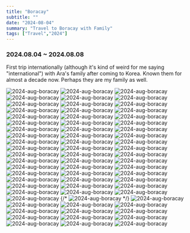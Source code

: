 ```yaml
---
title: "Boracay"
subtitle: ""
date: "2024-08-04"
summary: "Travel to Boracay with Family"
tags: ["Travel","2024"]
---
```



### 2024.08.04 ~ 2024.08.08

First trip internationally (although it's kind of weird for me saying "international") with Ara's family after coming to Korea.
Known them for almost a decade now. Perhaps they are my family as well.


<div className="mx-auto max-w-lg">
    <Image className="rounded-[2px]" width={1080} height={1440} src="/images/personal/2024-aug-boracay/boracay1.jpeg" alt="2024-aug-boracay" />
    <Image className="rounded-[2px]" width={1080} height={1440} src="/images/personal/2024-aug-boracay/boracay2.jpeg" alt="2024-aug-boracay" />
    <Image className="rounded-[2px]" width={1080} height={1440} src="/images/personal/2024-aug-boracay/boracay3.jpeg" alt="2024-aug-boracay" />
    <Image className="rounded-[2px]" width={1080} height={1440} src="/images/personal/2024-aug-boracay/boracay4.jpeg" alt="2024-aug-boracay" />
    <Image className="rounded-[2px]" width={1080} height={1440} src="/images/personal/2024-aug-boracay/boracay5.jpeg" alt="2024-aug-boracay" />
    <Image className="rounded-[2px]" width={1080} height={1440} src="/images/personal/2024-aug-boracay/boracay6.jpeg" alt="2024-aug-boracay" />
    <Image className="rounded-[2px]" width={1080} height={1440} src="/images/personal/2024-aug-boracay/boracay7.jpeg" alt="2024-aug-boracay" />
    <Image className="rounded-[2px]" width={1080} height={1440} src="/images/personal/2024-aug-boracay/boracay8.jpeg" alt="2024-aug-boracay" />
    <Image className="rounded-[2px]" width={1080} height={1440} src="/images/personal/2024-aug-boracay/boracay9.jpeg" alt="2024-aug-boracay" />
    <Image className="rounded-[2px]" width={1080} height={1440} src="/images/personal/2024-aug-boracay/boracay10.jpeg" alt="2024-aug-boracay" />
    <Image className="rounded-[2px]" width={1080} height={1440} src="/images/personal/2024-aug-boracay/boracay11.jpeg" alt="2024-aug-boracay" />
    <Image className="rounded-[2px]" width={1080} height={1440} src="/images/personal/2024-aug-boracay/boracay12.jpeg" alt="2024-aug-boracay" />
    <Image className="rounded-[2px]" width={1080} height={1440} src="/images/personal/2024-aug-boracay/boracay13.jpeg" alt="2024-aug-boracay" />
    <Image className="rounded-[2px]" width={1080} height={1440} src="/images/personal/2024-aug-boracay/boracay14.jpeg" alt="2024-aug-boracay" />
    <Image className="rounded-[2px]" width={1080} height={1440} src="/images/personal/2024-aug-boracay/boracay15.jpeg" alt="2024-aug-boracay" />
    <Image className="rounded-[2px]" width={1080} height={1440} src="/images/personal/2024-aug-boracay/boracay16.jpeg" alt="2024-aug-boracay" />
    <Image className="rounded-[2px]" width={1080} height={1440} src="/images/personal/2024-aug-boracay/boracay17.JPG" alt="2024-aug-boracay" />
    <Image className="rounded-[2px]" width={1080} height={1440} src="/images/personal/2024-aug-boracay/boracay18.JPG" alt="2024-aug-boracay" />
    <Image className="rounded-[2px]" width={1080} height={1440} src="/images/personal/2024-aug-boracay/boracay19.JPG" alt="2024-aug-boracay" />
    <Image className="rounded-[2px]" width={1080} height={1440} src="/images/personal/2024-aug-boracay/boracay20.JPG" alt="2024-aug-boracay" />
    <Image className="rounded-[2px]" width={1080} height={1440} src="/images/personal/2024-aug-boracay/boracay21.JPG" alt="2024-aug-boracay" />
    <Image className="rounded-[2px]" width={1080} height={1440} src="/images/personal/2024-aug-boracay/boracay22.JPG" alt="2024-aug-boracay" />
    <Image className="rounded-[2px]" width={1080} height={1440} src="/images/personal/2024-aug-boracay/boracay23.JPG" alt="2024-aug-boracay" />
    <Image className="rounded-[2px]" width={1080} height={1440} src="/images/personal/2024-aug-boracay/boracay24.JPG" alt="2024-aug-boracay" />
    <Image className="rounded-[2px]" width={1080} height={1440} src="/images/personal/2024-aug-boracay/boracay25.JPG" alt="2024-aug-boracay" />
    <Image className="rounded-[2px]" width={1080} height={1440} src="/images/personal/2024-aug-boracay/boracay26.jpeg" alt="2024-aug-boracay" />
    <Image className="rounded-[2px]" width={1080} height={1440} src="/images/personal/2024-aug-boracay/boracay27.jpeg" alt="2024-aug-boracay" />
    <Image className="rounded-[2px]" width={1080} height={1440} src="/images/personal/2024-aug-boracay/boracay28.jpeg" alt="2024-aug-boracay" />
    <Image className="rounded-[2px]" width={1080} height={1440} src="/images/personal/2024-aug-boracay/boracay29.jpeg" alt="2024-aug-boracay" />
    <Image className="rounded-[2px]" width={1080} height={1440} src="/images/personal/2024-aug-boracay/boracay30.JPG" alt="2024-aug-boracay" />
    <Image className="rounded-[2px]" width={1080} height={1440} src="/images/personal/2024-aug-boracay/boracay31.JPG" alt="2024-aug-boracay" />
    <Image className="rounded-[2px]" width={1080} height={1440} src="/images/personal/2024-aug-boracay/boracay32.JPG" alt="2024-aug-boracay" />
    <Image className="rounded-[2px]" width={1080} height={1440} src="/images/personal/2024-aug-boracay/boracay33.JPG" alt="2024-aug-boracay" />
    <Image className="rounded-[2px]" width={1080} height={1440} src="/images/personal/2024-aug-boracay/boracay34.JPG" alt="2024-aug-boracay" />
    <Image className="rounded-[2px]" width={1080} height={1440} src="/images/personal/2024-aug-boracay/boracay35.JPG" alt="2024-aug-boracay" />
    <Image className="rounded-[2px]" width={1080} height={1440} src="/images/personal/2024-aug-boracay/boracay36.jpeg" alt="2024-aug-boracay" />
    <Image className="rounded-[2px]" width={1080} height={1440} src="/images/personal/2024-aug-boracay/boracay37.jpeg" alt="2024-aug-boracay" />
    <Image className="rounded-[2px]" width={1080} height={1440} src="/images/personal/2024-aug-boracay/boracay38.jpeg" alt="2024-aug-boracay" />
    <Image className="rounded-[2px]" width={1080} height={1440} src="/images/personal/2024-aug-boracay/boracay39.jpeg" alt="2024-aug-boracay" />
    <Image className="rounded-[2px]" width={1080} height={1440} src="/images/personal/2024-aug-boracay/boracay40.jpeg" alt="2024-aug-boracay" />
    <Image className="rounded-[2px]" width={1080} height={1440} src="/images/personal/2024-aug-boracay/boracay41.jpeg" alt="2024-aug-boracay" />
    <Image className="rounded-[2px]" width={1080} height={1440} src="/images/personal/2024-aug-boracay/boracay42.jpeg" alt="2024-aug-boracay" />
    <Image className="rounded-[2px]" width={1080} height={1440} src="/images/personal/2024-aug-boracay/boracay43.jpeg" alt="2024-aug-boracay" />
    <Image className="rounded-[2px]" width={1080} height={1440} src="/images/personal/2024-aug-boracay/boracay44.jpeg" alt="2024-aug-boracay" />
    <Image className="rounded-[2px]" width={1080} height={1440} src="/images/personal/2024-aug-boracay/boracay45.jpeg" alt="2024-aug-boracay" />
    <Image className="rounded-[2px]" width={1080} height={1440} src="/images/personal/2024-aug-boracay/boracay46.jpeg" alt="2024-aug-boracay" />
    <Image className="rounded-[2px]" width={1080} height={1440} src="/images/personal/2024-aug-boracay/boracay47.jpeg" alt="2024-aug-boracay" />
    <Image className="rounded-[2px]" width={1080} height={1440} src="/images/personal/2024-aug-boracay/boracay48.jpeg" alt="2024-aug-boracay" />
    <Image className="rounded-[2px]" width={1080} height={1440} src="/images/personal/2024-aug-boracay/boracay49.jpeg" alt="2024-aug-boracay" />
    <Image className="rounded-[2px]" width={1080} height={1440} src="/images/personal/2024-aug-boracay/boracay50.jpeg" alt="2024-aug-boracay" />
    <Image className="rounded-[2px]" width={1080} height={1440} src="/images/personal/2024-aug-boracay/boracay51.jpeg" alt="2024-aug-boracay" />
    <Image className="rounded-[2px]" width={1080} height={1440} src="/images/personal/2024-aug-boracay/boracay52.JPG" alt="2024-aug-boracay" />
    {/* <Image className="rounded-[2px]" width={1080} height={1440} src="/images/personal/2024-aug-boracay/boracay53.JPG" alt="2024-aug-boracay" /> */}
    <Image className="rounded-[2px]" width={1080} height={1440} src="/images/personal/2024-aug-boracay/boracay54.jpeg" alt="2024-aug-boracay" />
    <Image className="rounded-[2px]" width={1080} height={1440} src="/images/personal/2024-aug-boracay/boracay55.jpeg" alt="2024-aug-boracay" />
    <Image className="rounded-[2px]" width={1080} height={1440} src="/images/personal/2024-aug-boracay/boracay56.jpeg" alt="2024-aug-boracay" />
    <Image className="rounded-[2px]" width={1080} height={1440} src="/images/personal/2024-aug-boracay/boracay57.JPG" alt="2024-aug-boracay" />
    <Image className="rounded-[2px]" width={1080} height={1440} src="/images/personal/2024-aug-boracay/boracay58.JPG" alt="2024-aug-boracay" />
    <Image className="rounded-[2px]" width={1080} height={1440} src="/images/personal/2024-aug-boracay/boracay59.JPG" alt="2024-aug-boracay" />
    <Image className="rounded-[2px]" width={1080} height={1440} src="/images/personal/2024-aug-boracay/boracay60.JPG" alt="2024-aug-boracay" />
    <Image className="rounded-[2px]" width={1080} height={1440} src="/images/personal/2024-aug-boracay/boracay61.JPG" alt="2024-aug-boracay" />
    <Image className="rounded-[2px]" width={1080} height={1440} src="/images/personal/2024-aug-boracay/boracay62.JPG" alt="2024-aug-boracay" />
    <Image className="rounded-[2px]" width={1080} height={1440} src="/images/personal/2024-aug-boracay/boracay63.JPG" alt="2024-aug-boracay" />
    <Image className="rounded-[2px]" width={1080} height={1440} src="/images/personal/2024-aug-boracay/boracay64.JPG" alt="2024-aug-boracay" />
    <Image className="rounded-[2px]" width={1080} height={1440} src="/images/personal/2024-aug-boracay/boracay65.JPG" alt="2024-aug-boracay" />
    <Image className="rounded-[2px]" width={1080} height={1440} src="/images/personal/2024-aug-boracay/boracay66.JPG" alt="2024-aug-boracay" />
</div>